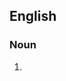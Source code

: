 {{also|plumb-bobs}}

==English==

===Noun===
{{head|en|noun plural form}}

# {{plural of|plumb bob|lang=en}}